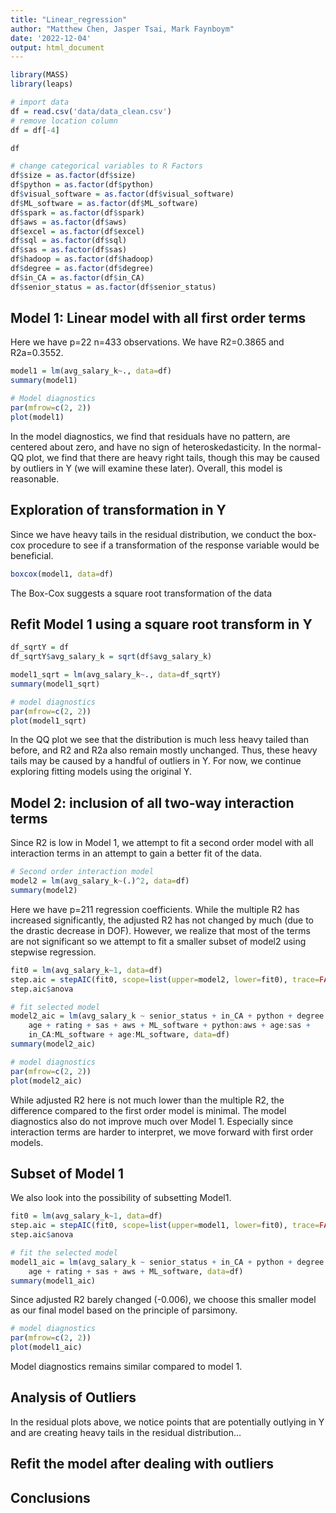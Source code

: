 ```yaml
---
title: "Linear_regression"
author: "Matthew Chen, Jasper Tsai, Mark Faynboym"
date: '2022-12-04'
output: html_document
---
```

```r
library(MASS)
library(leaps)
```

```r
# import data 
df = read.csv('data/data_clean.csv')
# remove location column
df = df[-4]

df
```
```r
# change categorical variables to R Factors
df$size = as.factor(df$size)
df$python = as.factor(df$python)
df$visual_software = as.factor(df$visual_software)
df$ML_software = as.factor(df$ML_software)
df$spark = as.factor(df$spark)
df$aws = as.factor(df$aws)
df$excel = as.factor(df$excel)
df$sql = as.factor(df$sql)
df$sas = as.factor(df$sas)
df$hadoop = as.factor(df$hadoop)
df$degree = as.factor(df$degree)
df$in_CA = as.factor(df$in_CA)
df$senior_status = as.factor(df$senior_status)
```

## Model 1: Linear model with all first order terms
Here we have p=22 n=433 observations. We have R2=0.3865 and R2a=0.3552.
```r
model1 = lm(avg_salary_k~., data=df)
summary(model1)
```
```r
# Model diagnostics
par(mfrow=c(2, 2))
plot(model1)
```
In the model diagnostics, we find that residuals have no pattern, are centered about zero,
and have no sign of heteroskedasticity. In the normal-QQ plot, we find that there
are heavy right tails, though this may be caused by outliers in Y (we will examine these later).
Overall, this model is reasonable.

## Exploration of transformation in Y
Since we have heavy tails in the residual distribution, we conduct the box-cox procedure
to see if a transformation of the response variable would be beneficial.
```r
boxcox(model1, data=df)
```
The Box-Cox suggests a square root transformation of the data

## Refit Model 1 using a square root transform in Y
```r
df_sqrtY = df
df_sqrtY$avg_salary_k = sqrt(df$avg_salary_k)
```

```r
model1_sqrt = lm(avg_salary_k~., data=df_sqrtY)
summary(model1_sqrt)
```
```r
# model diagnostics
par(mfrow=c(2, 2))
plot(model1_sqrt)
```
In the QQ plot we see that the distribution is much less heavy tailed than before, and
R2 and R2a also remain mostly unchanged. Thus, these heavy tails may be caused by
a handful of outliers in Y. For now, we continue exploring fitting models using
the original Y.

## Model 2: inclusion of all two-way interaction terms
Since R2 is low in Model 1, we attempt to fit a second order model with all interaction terms
in an attempt to gain a better fit of the data.
```r
# Second order interaction model
model2 = lm(avg_salary_k~(.)^2, data=df)
summary(model2)
```
Here we have p=211 regression coefficients. While the multiple R2 has increased significantly, the adjusted R2 has not 
changed by much (due to the drastic decrease in DOF). However, we realize that most of the terms are not significant so we attempt to fit a smaller subset of model2 using stepwise regression.

```r
fit0 = lm(avg_salary_k~1, data=df)
step.aic = stepAIC(fit0, scope=list(upper=model2, lower=fit0), trace=FALSE)
step.aic$anova
```

```r
# fit selected model
model2_aic = lm(avg_salary_k ~ senior_status + in_CA + python + degree + visual_software + 
    age + rating + sas + aws + ML_software + python:aws + age:sas + 
    in_CA:ML_software + age:ML_software, data=df)
summary(model2_aic)
```
```r
# model diagnostics
par(mfrow=c(2, 2))
plot(model2_aic)
```

While adjusted R2 here is not much lower than the multiple R2, the difference compared to the first
order model is minimal. The model diagnostics also do not improve much over
Model 1. Especially since interaction terms are harder to interpret, we
move forward with first order models. 

## Subset of Model 1
We also look into the possibility of subsetting Model1.

```r
fit0 = lm(avg_salary_k~1, data=df)
step.aic = stepAIC(fit0, scope=list(upper=model1, lower=fit0), trace=FALSE)
step.aic$anova
```

```r
# fit the selected model
model1_aic = lm(avg_salary_k ~ senior_status + in_CA + python + degree + visual_software + 
    age + rating + sas + aws + ML_software, data=df)
summary(model1_aic)
```
Since adjusted R2 barely changed (-0.006), we choose this smaller model as our
final model based on the principle of parsimony. 

```r
# model diagnostics
par(mfrow=c(2, 2))
plot(model1_aic)
```
Model diagnostics remains similar compared to model 1. 

## Analysis of Outliers
In the residual plots above, we notice points that are potentially outlying in Y
and are creating heavy tails in the residual distribution...

## Refit the model after dealing with outliers

## Conclusions



